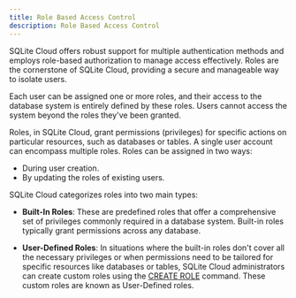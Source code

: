 ```yaml
---
title: Role Based Access Control
description: Role Based Access Control
---
```


SQLite Cloud offers robust support for multiple authentication methods and employs role-based authorization to manage access effectively. Roles are the cornerstone of SQLite Cloud, providing a secure and manageable way to isolate users.

Each user can be assigned one or more roles, and their access to the database system is entirely defined by these roles. Users cannot access the system beyond the roles they've been granted.

Roles, in SQLite Cloud, grant permissions (privileges) for specific actions on particular resources, such as databases or tables. A single user account can encompass multiple roles. Roles can be assigned in two ways:

- During user creation.
- By updating the roles of existing users.

SQLite Cloud categorizes roles into two main types:

- **Built-In Roles**: These are predefined roles that offer a comprehensive set of privileges commonly required in a database system. Built-in roles typically grant permissions across any database.

- **User-Defined Roles**: In situations where the built-in roles don't cover all the necessary privileges or when permissions need to be tailored for specific resources like databases or tables, SQLite Cloud administrators can create custom roles using the [CREATE ROLE](https://docs.sqlitecloud.io/docs/commands/create-role) command. These custom roles are known as User-Defined roles.
